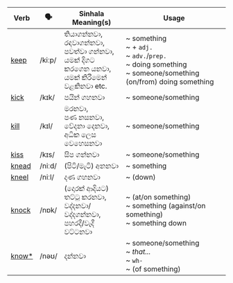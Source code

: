 | Verb   | 🗣️      | Sinhala Meaning(s)                                                | Usage                                                      |
| ------ | ------ | ----------------------------------------------------------------- | ---------------------------------------------------------------------- |
| <a href="/essential-verbs/k/examples#keep">keep</a>   | /kiːp/ | තියාගන්නවා,<br/>රඳවාගන්නවා,<br/>පවත්වා ගන්නවා,<br/>යමක් දිගට කරගෙන යනවා,<br/>යමක් කිරීමෙන් වළකිනවා etc. | ~ something<br/>~ + `adj.`<br/>~ `adv.`/`prep.`<br/>~ doing something<br/>~ someone/something (on/from) doing something |
| <a href="/essential-verbs/k/examples#kick">kick</a>   | /kɪk/  | පයින් ගහනවා                                                          | ~ someone/something                                                               |
| <a href="/essential-verbs/k/examples#kill">kill</a>   | /kɪl/  | මරනවා,<br/>පණ නසනවා,<br/>වේදනා දෙනවා,<br/>අධික ලෙස වෙහෙසනවා                        | ~ someone/something                                                               |
| <a href="/essential-verbs/k/examples#kiss">kiss</a>   | /kɪs/  | සිප ගන්නවා                                                           | ~ someone/something                                                               |
| <a href="/essential-verbs/k/examples#knead">knead</a>  | /niːd/ | (පිටි/මැටි) අනනවා                                                      | ~ something                                                                  |
| <a href="/essential-verbs/k/examples#kneel">kneel</a>  | /niːl/ | දණ ගහනවා                                                           | ~ (down)                                                               |
| <a href="/essential-verbs/k/examples#knock">knock</a>  | /nɒk/  | (දොරක් ආදියට)<br/>තට්ටු කරනවා,<br/>වද්දනවා/වද්දගන්නවා,<br/>පහරදී/වැදී වට්ටනවා              | ~ (at/on something)<br/>~ something (against/on something)<br/>~ something down                |
| <a href="/essential-verbs/k/examples#know">know\*</a> | /nəʊ/  | දන්නවා                                                              | ~ someone/something<br/>~ *that...*<br/>~ `wh-`<br/>~ (of something)                                 |